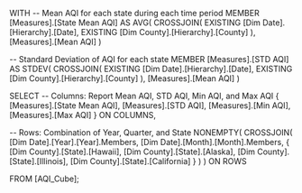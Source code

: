 WITH 
-- Mean AQI for each state during each time period
MEMBER [Measures].[State Mean AQI] AS
    AVG(
        CROSSJOIN(
            EXISTING [Dim Date].[Hierarchy].[Date], 
            EXISTING [Dim County].[Hierarchy].[County]
        ),
        [Measures].[Mean AQI]
    )

-- Standard Deviation of AQI for each state
MEMBER [Measures].[STD AQI] AS
    STDEV(
        CROSSJOIN(
            EXISTING [Dim Date].[Hierarchy].[Date], 
            EXISTING [Dim County].[Hierarchy].[County]
        ),
        [Measures].[Mean AQI]
    )

SELECT 
-- Columns: Report Mean AQI, STD AQI, Min AQI, and Max AQI
    {
        [Measures].[State Mean AQI], 
        [Measures].[STD AQI], 
        [Measures].[Min AQI], 
        [Measures].[Max AQI]
    } ON COLUMNS,

-- Rows: Combination of Year, Quarter, and State
    NONEMPTY(
        CROSSJOIN(
            [Dim Date].[Year].[Year].Members,
            [Dim Date].[Month].[Month].Members,
            {
                [Dim County].[State].[Hawaii], 
                [Dim County].[State].[Alaska], 
                [Dim County].[State].[Illinois], 
                [Dim County].[State].[California]
            }
        )
    ) ON ROWS

FROM [AQI_Cube];
